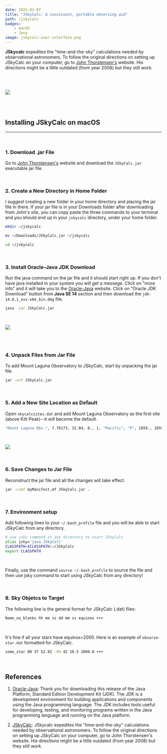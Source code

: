 ```yaml
---
date: 2022-01-07
title: "JSkyCalc: A convinient, portable observing aid"
path: /jskycalc
badges:
    - macOS
    - Java
image: jskycalc-user-interface.png
---
```


**JSkycalc** expedites the "time-and-the-sky" calculations needed by observational astronomers. To follow the original directions on setting up JSkyCalc on your computer, go to [John Thorstensen's][2] website. His directions might be a little outdated (from year 2008) but they still work.

<br/><br/>

![](jskycalc-sky-display.png)

<br/><br/>

## Installing JSkyCalc on macOS
<hr/>
<br/>

### 1. Download .jar File

Go to [John Thorstensen's][2] website and download the `JSkyCalc.jar` executable jar file.

<br/>

### 2. Create a New Directory in Home Folder

I suggest creating a new folder in your home directory and placing the jar file in there. If your jar file is in your Downloads folder after downloading from John's site, you can copy paste the three commands to your terminal and you should end up in your `jskycalc` directory, under your home folder.

```bash
mkdir ~/jskycalc
```

```bash
mv ~/Downloads/JSkyCalc.jar ~/jskycalc
```

```bash
cd ~/jskycalc
```

<br/>

### 3. Install Oracle-Java JDK Download

Run the java command on the jar file and it should start right up. If you don't have java installed in your system you will get a messege. Click on "more info" and it will take you to the [Oracle-Java][1] website.  Click on "Oracle JDK Download" button from **Java SE 14** section and then download the `jdk-14.0.1_osx-x64_bin.dmg` file.

```bash
java -jar JSkyCalc.jar
```

<br/>

![](jskycalc.png)

<br/><br/>

### 4. Unpack Files from Jar File

To add Mount Laguna Observatory to JSkyCalc, start by unpacking the jar file.

```bash
jar -xvf JSkyCalc.jar
```

<br/>

### 5. Add a New Site Location as Default

Open `skycalcsites.dat` and add Mount Laguna Observatory as the first site (above Kitt Peak)--it will become the default.

```bash
"Mount Laguna Obs.", 7.76173, 32.84, 8., 1, "Pacific", "P", 1859., 1859.
```

<br/>

![](jskycalc-user-interface.png)

<br/>

### 6. Save Changes to Jar File

Reconstruct the jar file and all the changes will take effect.

```bash
jar -cvmf myManifest.mf JSkyCalc.jar .
```

<br/>

### 7. Environment setup

Add following lines to your `~/.bash_profile` file and you will be able to start JSkyCalc from any directory.

```bash
# use jsky command in any directory to start JSkyCalc
alias jsky='java JSkyCalc'
CLASSPATH=$CLASSPATH:~/JSkyCalc
export CLASSPATH
```

<br/>

Finally, use the command `source ~/.bash_profile` to source the file and then use jsky command to start using JSkyCalc from any directory! 

<br/>

### 8. Sky Objetcs to Target

The following line is the general format for JSkyCalc (.dat) files:

```bash
Name_no_blanks hh mm ss dd mm ss equinox +++
```

<br/>

It's fine if all your stars have equinox=2000. Here is an example of `observe-star.dat` formatted for JSkyCalc.

```bash
some_star 00 37 52.92 -09 42 16.5 2000.0 +++
```

<br/>

## References
1. [Oracle-Java][1]: Thank you for downloading this release of the Java Platform, Standard Edition Development Kit (JDK). The JDK is a development environment for building applications and components using the Java programming language. The JDK includes tools useful for developing, testing, and monitoring programs written in the Java programming language and running on the Java platform.

2. [JSkyCalc][2]: JSkycalc expedites the "time-and-the-sky" calculations needed by observational astronomers. To follow the original directions on setting up JSkyCalc on your computer, go to John Thorstensen's website. His directions might be a little outdated (from year 2008) but they still work.

[1]: https://www.oracle.com/technetwork/java/javase/downloads/index.html
[2]: https://www.dartmouth.edu/~physics/labs/skycalc/flyer.html
